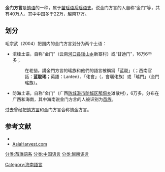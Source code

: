 {{Distinguish2|'''[[金門縣#語言|金门县的方言]]'''}}
{{Infobox Language
|name=金门方言<br>Kim Mun
|states=[[云南|云南]]、[[广西|广西]]、[[海南|海南]]、[[越南|越南]]
|speakers=40万
| date = 1995–1999
| ref = e18
| nation = {{flag|China}}[[廣西壯族自治區|廣西]][[金秀瑤族自治縣|金秀瑤族自治縣]]
|familycolor=Hmong-Mien
|fam1=[[苗瑶语系|苗瑶语系]]
|fam2=[[瑶语支|瑶语支]]
|fam3=勉金方言
|iso3=mji
| glotto = kimm1245
| glottorefname = Kim Mun
}}

'''金门方言'''是[[勉语|勉语]]的一种，属于[[苗瑶语系|苗瑶语系]][[瑶语支|瑶语支]]。说金门方言的人自称“金门”等，共有40万人，其中中国多于22万，越南17万。

==划分==
毛宗武（2004）把国内的金门方言划分为两个土语： 
*滇桂土语，自称“金门”（云南[[河口县|河口县]][[瑶山乡_(河口县)|瑶山乡]]新寨村{{IPA|/kjeːm<sup>33</sup> mun<sup>33</sup>/}}）或“甘迪门”，16万6千多；
*:在老撾，講金門方言的瑤族和他們的語言被稱爲「蓝靛」（{{lang-lo|ແລນແຕນ|lɛːn tɛːn}}；西南官話：'''蓝靛瑤'''；英語：Lanten）、「佬會」（{{lang-lo|ລາວຫ້ວຍ}}，會曬佬族）或「瑤門」（金門瑤族）。
*防海土语，自称“金门”（广西[[防城港市|防城港市]][[防城区|防城区]][[那垌乡|那垌乡]]滩散村{{IPA|/kiːm<sup>33</sup> mun<sup>33</sup>/}}），6万多，分布在广西和海南，其中海南说金门方言的人被识别为[[苗族|苗族]]。

过去曾经把[[勉方言|勉方言]]和金门方言合称勉金方言。

==参考文献==
{{reflist}}
{{refbegin}}
*{{Cite book|author=毛宗武|title=瑶族勉语方言研究|publisher=民族出版社|date=2004-11|location=北京|isbn=7-105-06669-5}}
*[http://www.asiaharvest.org/pages/profiles/nonChina/Myanmar/KimMun.pdf AsiaHarvest.com] {{Wayback|url=http://www.asiaharvest.org/pages/profiles/nonChina/Myanmar/KimMun.pdf |date=20120710172227 }}
{{refend}}

{{苗瑶语}}

[[分类:苗瑶语系|分类:苗瑶语系]]
[[分类:中国语言|分类:中国语言]]
[[Category:海南語言|Category:海南語言]]
[[分类:越南语言|分类:越南语言]]

{{语言学小作品}}